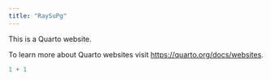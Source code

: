 ```yaml
---
title: "RaySuPg"
---
```


This is a Quarto website.

To learn more about Quarto websites visit <https://quarto.org/docs/websites>.

```r
1 + 1
```
